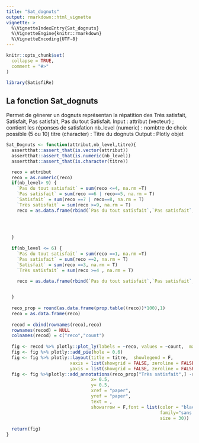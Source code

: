 ```yaml
---
title: "Sat_dognuts"
output: rmarkdown::html_vignette
vignette: >
  %\VignetteIndexEntry{Sat_dognuts}
  %\VignetteEngine{knitr::rmarkdown}
  %\VignetteEncoding{UTF-8}
---
```


```r
knitr::opts_chunk$set(
  collapse = TRUE,
  comment = "#>"
)
```

```r
library(SatisfiRe)
```


## La fonction Sat_dognuts

Permet de génerer un dognuts représentan la répatition des Très satisfait, Satisfait, Pas satisfait, Pas du tout Satisfait.
Input : attribut (vecteur) ; contient les réponses de satisfation
        nb_level (numeric) : nombtre de choix possible (5 ou 10)
        titre (character) : Titre du dognuts
Output : Plotly objet

```r
Sat_Dognuts <- function(attribut,nb_level,titre){
  assertthat::assert_that(is.vector(attribut))
  assertthat::assert_that(is.numeric(nb_level))
  assertthat::assert_that(is.character(titre))

  reco = attribut
  reco = as.numeric(reco)
  if(nb_level> 9) {
    `Pas du tout satisfait` = sum(reco <=4, na.rm =T)
    `Pas satisfait` = sum(reco ==6 | reco==5, na.rm = T) 
    `Satisfait` = sum(reco ==7 | reco==8, na.rm = T) 
    `Très satisfait` = sum(reco >=9, na.rm = T)
    reco = as.data.frame(rbind(`Pas du tout satisfait`,`Pas satisfait`,`Satisfait` ,`Très satisfait`))

    
  

  }
  
  if(nb_level <= 6) {
    `Pas du tout satisfait` = sum(reco ==1, na.rm =T)
    `Pas satisfait` = sum(reco ==2, na.rm = T) 
    `Satisfait` = sum(reco ==3, na.rm = T) 
    `Très satisfait` = sum(reco >=4 , na.rm = T)
    
    reco = as.data.frame(rbind(`Pas du tout satisfait`,`Pas satisfait`,`Satisfait` ,`Très satisfait`))


  }
  
  reco_prop = round(as.data.frame(prop.table((reco))*100),1)
  reco = as.data.frame(reco)
  
  recod = cbind(rownames(reco),reco)
  rownames(recod) = NULL
  colnames(recod) = c("reco","count")
  
  fig <- recod %>% plotly::plot_ly(labels = ~reco, values = ~count,  marker = list(colors = c("#FF0921",'#FF8040', '#92d050','#00b050')))
  fig <- fig %>% plotly::add_pie(hole = 0.6)
  fig <- fig %>% plotly::layout(title = titre,  showlegend = F,
                        xaxis = list(showgrid = FALSE, zeroline = FALSE, showticklabels = FALSE),
                        yaxis = list(showgrid = FALSE, zeroline = FALSE, showticklabels = FALSE))
  fig <- fig %>%plotly::add_annotations(reco_prop["Très satisfait",] -reco_prop["Pas du tout satisfait",],
                                x= 0.5,
                                y= 0.5,
                                xref = "paper",
                                yref = "paper",
                                text = ,
                                showarrow = F,font = list(color = "black", 
                                                          family="sans serif", 
                                                          size = 30))
  
  return(fig)
}


```

